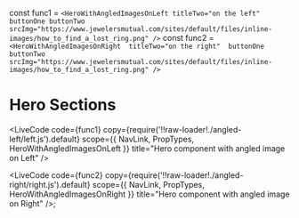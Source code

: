 
const func1 = `<HeroWithAngledImagesOnLeft
  titleTwo="on the left"
  buttonOne
  buttonTwo
  srcImg="https://www.jewelersmutual.com/sites/default/files/inline-images/how_to_find_a_lost_ring.png"
/>`
const func2 = `<HeroWithAngledImagesOnRight 
  titleTwo="on the right" 
  buttonOne 
  buttonTwo 
  srcImg="https://www.jewelersmutual.com/sites/default/files/inline-images/how_to_find_a_lost_ring.png"
/>`

# Hero Sections

<LiveCode
    code={func1}
    copy={require('!!raw-loader!./angled-left/left.js').default}
    scope={{ NavLink, PropTypes, HeroWithAngledImagesOnLeft }}
    title="Hero component with angled image on Left"
/>

<LiveCode
    code={func2}
    copy={require('!!raw-loader!./angled-right/right.js').default}
    scope={{ NavLink, PropTypes, HeroWithAngledImagesOnRight  }}
    title="Hero component with angled image on Right"
/>;